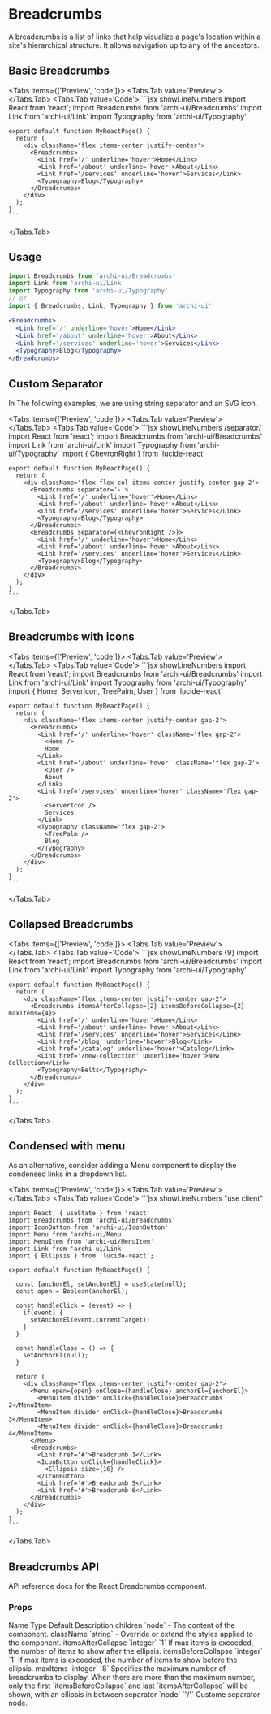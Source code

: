 
# Breadcrumbs

A breadcrumbs is a list of links that help visualize a page's location within a site's hierarchical structure. It allows navigation up to any of the ancestors.

## Basic Breadcrumbs
<Tabs items={['Preview', 'code']}>
  <Tabs.Tab value='Preview'>
    <BasicBreadcrumbs />
  </Tabs.Tab>
  <Tabs.Tab value='Code'>
    ```jsx showLineNumbers
    import React from 'react';
    import Breadcrumbs from 'archi-ui/Breadcrumbs'
    import Link from 'archi-ui/Link'
    import Typography from 'archi-ui/Typography'

    export default function MyReactPage() {
      return (
        <div className='flex items-center justify-center'>
          <Breadcrumbs>
            <Link href='/' underline='hover'>Home</Link>
            <Link href='/about' underline='hover'>About</Link>
            <Link href='/services' underline='hover'>Services</Link>
            <Typography>Blog</Typography>
          </Breadcrumbs>
        </div>
      );
    }
    ```
  </Tabs.Tab>
</Tabs>

## Usage
```jsx
import Breadcrumbs from 'archi-ui/Breadcrumbs'
import Link from 'archi-ui/Link'
import Typography from 'archi-ui/Typography'
// or
import { Breadcrumbs, Link, Typography } from 'archi-ui'
```
```jsx
<Breadcrumbs>
  <Link href='/' underline='hover'>Home</Link>
  <Link href='/about' underline='hover'>About</Link>
  <Link href='/services' underline='hover'>Services</Link>
  <Typography>Blog</Typography>
</Breadcrumbs>
```

## Custom Separator
In The following examples, we are using string separator and an SVG icon.

<Tabs items={['Preview', 'code']}>
  <Tabs.Tab value='Preview'>
    <CustomSeparator />
  </Tabs.Tab>
  <Tabs.Tab value='Code'>
    ```jsx showLineNumbers /separator/
    import React from 'react';
    import Breadcrumbs from 'archi-ui/Breadcrumbs'
    import Link from 'archi-ui/Link'
    import Typography from 'archi-ui/Typography'
    import { ChevronRight } from 'lucide-react'

    export default function MyReactPage() {
      return (
        <div className='flex flex-col items-center justify-center gap-2'>
          <Breadcrumbs separator='-'>
            <Link href='/' underline='hover'>Home</Link>
            <Link href='/about' underline='hover'>About</Link>
            <Link href='/services' underline='hover'>Services</Link>
            <Typography>Blog</Typography>
          </Breadcrumbs>
          <Breadcrumbs separator={<ChevronRight />}>
            <Link href='/' underline='hover'>Home</Link>
            <Link href='/about' underline='hover'>About</Link>
            <Link href='/services' underline='hover'>Services</Link>
            <Typography>Blog</Typography>
          </Breadcrumbs>
        </div>
      );
    }
    ```
  </Tabs.Tab>
</Tabs>

## Breadcrumbs with icons
<Tabs items={['Preview', 'code']}>
  <Tabs.Tab value='Preview'>
    <IconBreadcrumbs />
  </Tabs.Tab>
  <Tabs.Tab value='Code'>
    ```jsx showLineNumbers
    import React from 'react';
    import Breadcrumbs from 'archi-ui/Breadcrumbs'
    import Link from 'archi-ui/Link'
    import Typography from 'archi-ui/Typography'
    import { Home, ServerIcon, TreePalm, User } from 'lucide-react'

    export default function MyReactPage() {
      return (
        <div className='flex items-center justify-center gap-2'>
          <Breadcrumbs>
            <Link href='/' underline='hover' className='flex gap-2'>
              <Home />
              Home
            </Link>
            <Link href='/about' underline='hover' className='flex gap-2'>
              <User />
              About
            </Link>
            <Link href='/services' underline='hover' className='flex gap-2'>
              <ServerIcon />
              Services
            </Link>
            <Typography className='flex gap-2'>
              <TreePalm />
              Blog
            </Typography>
          </Breadcrumbs>
        </div>
      );
    }
    ```
  </Tabs.Tab>
</Tabs>

## Collapsed Breadcrumbs
<Tabs items={['Preview', 'code']}>
  <Tabs.Tab value='Preview'>
    <CollapsedBreadcrumbs />
  </Tabs.Tab>
  <Tabs.Tab value='Code'>
    ```jsx showLineNumbers {9}
    import React from 'react';
    import Breadcrumbs from 'archi-ui/Breadcrumbs'
    import Link from 'archi-ui/Link'
    import Typography from 'archi-ui/Typography'

    export default function MyReactPage() {
      return (
        <div className="flex items-center justify-center gap-2">
          <Breadcrumbs itemsAfterCollapse={2} itemsBeforeCollapse={2} maxItems={4}>
            <Link href='/' underline='hover'>Home</Link>
            <Link href='/about' underline='hover'>About</Link>
            <Link href='/services' underline='hover'>Services</Link>
            <Link href='/blog' underline='hover'>Blog</Link>
            <Link href='/catalog' underline='hover'>Catalog</Link>
            <Link href='/new-collection' underline='hover'>New Collection</Link>
            <Typography>Belts</Typography>
          </Breadcrumbs>
        </div>
      );
    }
    ```
  </Tabs.Tab>
</Tabs>

## Condensed with menu
As an alternative, consider adding a Menu component to display the condensed links in a dropdown list.

<Tabs items={['Preview', 'code']}>
  <Tabs.Tab value='Preview'>
    <MenuBreadcrumbs />
  </Tabs.Tab>
  <Tabs.Tab value='Code'>
    ```jsx showLineNumbers
    "use client"

    import React, { useState } from 'react'
    import Breadcrumbs from 'archi-ui/Breadcrumbs'
    import IconButton from 'archi-ui/IconButton'
    import Menu from 'archi-ui/Menu'
    import MenuItem from 'archi-ui/MenuItem'
    import Link from 'archi-ui/Link'
    import { Ellipsis } from 'lucide-react';

    export default function MyReactPage() {

      const [anchorEl, setAnchorEl] = useState(null);
      const open = Boolean(anchorEl);

      const handleClick = (event) => {
        if(event) {
          setAnchorEl(event.currentTarget);
        }
      }

      const handleClose = () => {
        setAnchorEl(null);
      }

      return (
        <div className="flex items-center justify-center gap-2">
          <Menu open={open} onClose={handleClose} anchorEl={anchorEl}>
            <MenuItem divider onClick={handleClose}>Breadcrumbs 2</MenuItem>
            <MenuItem divider onClick={handleClose}>Breadcrumbs 3</MenuItem>
            <MenuItem divider onClick={handleClose}>Breadcrumbs 4</MenuItem>
          </Menu>
          <Breadcrumbs>
            <Link href='#'>Breadcrumb 1</Link>
            <IconButton onClick={handleClick}>
              <Ellipsis size={16} />
            </IconButton>
            <Link href='#'>Breadcrumb 5</Link>
            <Link href='#'>Breadcrumb 6</Link>
          </Breadcrumbs>
        </div>
      );
    }
    ```
  </Tabs.Tab>
</Tabs>

## Breadcrumbs API
API reference docs for the React Breadcrumbs component.

### Props
<Table>
  <thead>
    <Table.Tr>
      <Table.Th>Name</Table.Th>
      <Table.Th>Type</Table.Th>
      <Table.Th>Default</Table.Th>
      <Table.Th>Description</Table.Th>
    </Table.Tr>
  </thead>
  <tbody>
    <Table.Tr>
      <Table.Td>children</Table.Td>
      <Table.Td>`node`</Table.Td>
      <Table.Td>-</Table.Td>
      <Table.Td>The content of the component.</Table.Td>
    </Table.Tr>
    <Table.Tr>
      <Table.Td>className</Table.Td>
      <Table.Td>`string`</Table.Td>
      <Table.Td>-</Table.Td>
      <Table.Td>Override or extend the styles applied to the component.</Table.Td>
    </Table.Tr>
    <Table.Tr>
      <Table.Td>itemsAfterCollapse</Table.Td>
      <Table.Td>`integer`</Table.Td>
      <Table.Td>`1`</Table.Td>
      <Table.Td>If max items is exceeded, the number of items to show after the ellipsis.</Table.Td>
    </Table.Tr>
    <Table.Tr>
      <Table.Td>itemsBeforeCollapse</Table.Td>
      <Table.Td>`integer`</Table.Td>
      <Table.Td>`1`</Table.Td>
      <Table.Td>If max items is exceeded, the number of items to show before the ellipsis.</Table.Td>
    </Table.Tr>
    <Table.Tr>
      <Table.Td>maxItems</Table.Td>
      <Table.Td>`integer`</Table.Td>
      <Table.Td>`8`</Table.Td>
      <Table.Td>Specifies the maximum number of breadcrumbs to display. When there are more than the maximum number, only the first `itemsBeforeCollapse` and last `itemsAfterCollapse` will be shown, with an ellipsis in between</Table.Td>
    </Table.Tr>
    <Table.Tr>
      <Table.Td>separator</Table.Td>
      <Table.Td>`node`</Table.Td>
      <Table.Td>`'/'`</Table.Td>
      <Table.Td>Custome separator node.</Table.Td>
    </Table.Tr>
  </tbody>
</Table>
